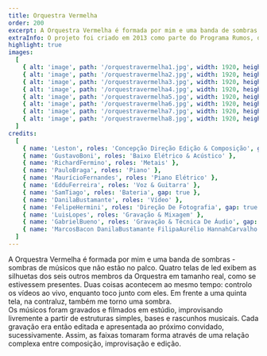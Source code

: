 ```yaml
---
title: Orquestra Vermelha
order: 200
excerpt: A Orquestra Vermelha é formada por mim e uma banda de sombras - sombras de outros músicos que não estão no palco.
extraInfo: O projeto foi criado em 2013 como parte do Programa Rumos, do Itaú Cultural. Ao longo dos anos, foi apresentado em diversos espaços culturais e festivais pelo Brasil. Em 2019 lancei  o álbum do projeto, disponível em todas as plataformas de streaming. <br /><br />[Spotify](https://open.spotify.com/artist/7yjDaIsughntwBwej0X9AB?si=cIrAhhPSShOH9H9lOCKVhA), [Deezer](https://www.deezer.com/br/album/98182072), [Tidal](https://listen.tidal.com/artist/15857793), [Apple Music](https://music.apple.com/br/artist/orquestra-vermelha/1465369175), [YouTube](https://www.youtube.com/watch?v=mCJjORF_Teg).<br /> <br />[Instagram](https://www.instagram.com/orquestravermelha/).<br /> <br />[Sobre o projeto](https://www.youtube.com/watch?v=XO6UerXQUmE).
highlight: true
images:
  [
    { alt: 'image', path: '/orquestravermelha1.jpg', width: 1920, height: 720 },
    { alt: 'image', path: '/orquestravermelha2.jpg', width: 1920, height: 720 },
    { alt: 'image', path: '/orquestravermelha3.jpg', width: 1920, height: 720 },
    { alt: 'image', path: '/orquestravermelha4.jpg', width: 1920, height: 720 },
    { alt: 'image', path: '/orquestravermelha5.jpg', width: 1920, height: 720 },
    { alt: 'image', path: '/orquestravermelha6.jpg', width: 1920, height: 720 },
    { alt: 'image', path: '/orquestravermelha7.jpg', width: 1920, height: 720 },
    { alt: 'image', path: '/orquestravermelha8.jpg', width: 1920, height: 720 },
  ]
credits:
  [
    { name: 'Leston', roles: 'Concepção Direção Edição & Composição', gap: true, },
    { name: 'GustavoBoni', roles: 'Baixo Elétrico & Acústico' },
    { name: 'RichardFermino', roles: 'Metais' },
    { name: 'PauloBraga', roles: 'Piano' },
    { name: 'MaurícioFernandes', roles: 'Piano Elétrico' },
    { name: 'EdduFerreira', roles: 'Voz & Guitarra' },
    { name: 'SamTiago', roles: 'Bateria', gap: true },
    { name: 'DanilaBustamante', roles: 'Vídeo' },
    { name: 'FelipeHermini', roles: 'Direção De Fotografia', gap: true },
    { name: 'LuisLopes', roles: 'Gravação & Mixagem' },
    { name: 'GabrielBueno', roles: 'Gravação & Técnica De Áudio', gap: true},
    { name: 'MarcosBacon DanilaBustamante FilipaAurélio HannahCarvalho Ivson RicardoMiyada', roles: 'Fotos' }
  ]
---
```

A Orquestra Vermelha é formada por mim e uma banda de sombras - sombras de músicos que não estão no palco. Quatro telas de led exibem as silhuetas dos seis outros membros da Orquestra em tamanho real, como se estivessem presentes. Duas coisas acontecem ao mesmo tempo: controlo os vídeos ao vivo, enquanto toco junto com eles. Em frente a uma quinta tela, na contraluz, também me torno uma sombra.
<br />
Os músicos foram gravados e filmados em estúdio, improvisando livremente  a partir de estruturas simples, bases e rascunhos musicais. Cada gravação era então editada e apresentada ao próximo convidado, sucessivamente. Assim, as faixas tomaram forma através de uma relação complexa entre composição, improvisação e edição.
